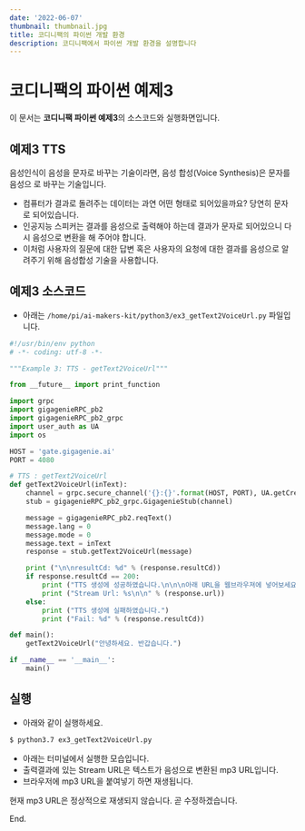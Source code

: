 ```yaml
---
date: '2022-06-07'
thumbnail: thumbnail.jpg
title: 코디니팩의 파이썬 개발 환경
description: 코디니팩에서 파이썬 개발 환경을 설명합니다
---
```


# 코디니팩의 파이썬 예제3

<MdxTextBox>
    <Box sx={{ color: 'secondary.main', fontWeight: 600, mb: 1 }}>
        이 문서는 <b>코디니팩 파이썬 예제3</b>의 소스코드와 실행화면입니다.
    </Box>
</MdxTextBox>

## 예제3 TTS

음성인식이 음성을 문자로 바꾸는 기술이라면, 음성 합성(Voice Synthesis)은 문자를 음성으
로 바꾸는 기술입니다.

-   컴퓨터가 결과로 돌려주는 데이터는 과연 어떤 형태로 되어있을까요? 당연히 문자로 되어있습니다.
-   인공지능 스피커는 결과를 음성으로 출력해야 하는데 결과가 문자로 되어있으니
    다시 음성으로 변환을 해 주어야 합니다.
-   이처럼 사용자의 질문에 대한 답변 혹은 사용자의 요청에 대한 결과를 음성으로 알려주기 위해 음성합성 기술을 사용합니다.

<MdxImageView src="/images/codinypack-py/tts1.png" caption="TTS" transparentBg />

## 예제3 소스코드

-   아래는 `/home/pi/ai-makers-kit/python3/ex3_getText2VoiceUrl.py` 파일입니다.

```python
#!/usr/bin/env python
# -*- coding: utf-8 -*-

"""Example 3: TTS - getText2VoiceUrl"""

from __future__ import print_function

import grpc
import gigagenieRPC_pb2
import gigagenieRPC_pb2_grpc
import user_auth as UA
import os

HOST = 'gate.gigagenie.ai'
PORT = 4080

# TTS : getText2VoiceUrl
def getText2VoiceUrl(inText):
    channel = grpc.secure_channel('{}:{}'.format(HOST, PORT), UA.getCredentials())
    stub = gigagenieRPC_pb2_grpc.GigagenieStub(channel)

    message = gigagenieRPC_pb2.reqText()
    message.lang = 0
    message.mode = 0
    message.text = inText
    response = stub.getText2VoiceUrl(message)

    print ("\n\nresultCd: %d" % (response.resultCd))
    if response.resultCd == 200:
        print ("TTS 생성에 성공하였습니다.\n\n\n아래 URL을 웹브라우져에 넣어보세요.")
        print ("Stream Url: %s\n\n" % (response.url))
    else:
        print ("TTS 생성에 실패하였습니다.")
        print ("Fail: %d" % (response.resultCd))

def main():
    getText2VoiceUrl("안녕하세요. 반갑습니다.")

if __name__ == '__main__':
    main()

```

## 실행

-   아래와 같이 실행하세요.

```bash
$ python3.7 ex3_getText2VoiceUrl.py
```

-   아래는 터미널에서 실행한 모습입니다.
-   출력결과에 있는 Stream URL은 텍스트가 음성으로 변환된 mp3 URL입니다.
-   브라우저에 mp3 URL을 붙여넣기 하면 재생됩니다.
    <MdxImageView src="/images/codinypack-py/ex3_out1.png" caption="예제 실행" />

<MdxTextBox>
    <Box sx={{ color: 'secondary.main', fontWeight: 600, mb: 1 }}>
        현재 mp3 URL은 정상적으로 재생되지 않습니다. 곧 수정하겠습니다.
    </Box>
</MdxTextBox>

<PyExampleLinkBox exampleId="ex3" />

End.
